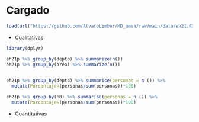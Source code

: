 # Cargado


```r
load(url("https://github.com/AlvaroLimber/MD_umsa/raw/main/data/eh21.RData"))
```


- Cualitativas

```r

library(dplyr)

eh21p %>% group_by(depto) %>% summarize(n())
eh21p %>% group_by(area) %>% summarize(n())
  

eh21p %>% group_by(depto) %>% summarise(personas = n ()) %>%
  mutate(Porcentaje=(personas/sum(personas))*100)

eh21p %>% group_by(p0) %>% summarise(personas = n ()) %>%
  mutate(Porcentaje=(personas/sum(personas))*100)
```

- Cuantitativas

```r




```

